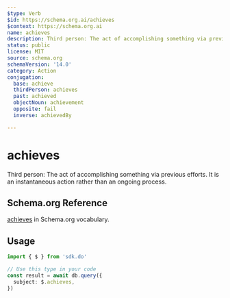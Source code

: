 ```yaml
---
$type: Verb
$id: https://schema.org.ai/achieves
$context: https://schema.org.ai
name: achieves
description: Third person: The act of accomplishing something via previous efforts. It is an instantaneous action rather than an ongoing process.
status: public
license: MIT
source: schema.org
schemaVersion: '14.0'
category: Action
conjugation:
  base: achieve
  thirdPerson: achieves
  past: achieved
  objectNoun: achievement
  opposite: fail
  inverse: achievedBy

---
```


# achieves

Third person: The act of accomplishing something via previous efforts. It is an instantaneous action rather than an ongoing process.

## Schema.org Reference

[achieves](https://schema.org/AchieveAction) in Schema.org vocabulary.

## Usage

```typescript
import { $ } from 'sdk.do'

// Use this type in your code
const result = await db.query({
  subject: $.achieves,
})
```
